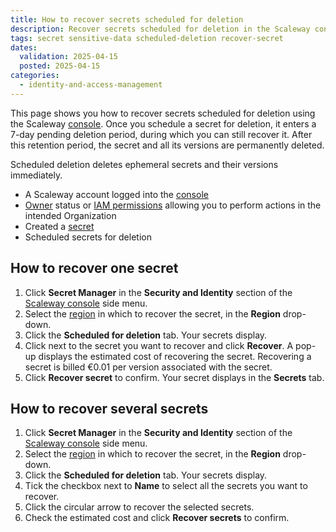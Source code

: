 ```yaml
---
title: How to recover secrets scheduled for deletion
description: Recover secrets scheduled for deletion in the Scaleway console before they are permanently removed.
tags: secret sensitive-data scheduled-deletion recover-secret
dates:
  validation: 2025-04-15
  posted: 2025-04-15
categories:
  - identity-and-access-management
---
```



This page shows you how to recover secrets scheduled for deletion using the Scaleway [console](https://console.scaleway.com). Once you schedule a secret for deletion, it enters a 7-day pending deletion period, during which you can still recover it.
After this retention period, the secret and all its versions are permanently deleted.

<Message type="important">
  Scheduled deletion deletes ephemeral secrets and their versions immediately.
</Message>

<Requirements />

- A Scaleway account logged into the [console](https://console.scaleway.com)
- [Owner](/iam/concepts/#owner) status or [IAM permissions](/iam/concepts/#permission) allowing you to perform actions in the intended Organization
- Created a [secret](/secret-manager/how-to/create-secret/)
- Scheduled secrets for deletion

## How to recover one secret

1. Click **Secret Manager** in the **Security and Identity** section of the [Scaleway console](https://console.scaleway.com/) side menu.
2. Select the [region](/secret-manager/concepts/#region) in which to recover the secret, in the **Region** drop-down.
3. Click the **Scheduled for deletion** tab. Your secrets display.
4. Click <Icon name="more" /> next to the secret you want to recover and click **Recover**. A pop-up displays the estimated cost of recovering the secret.
    <Message type="note">
     Recovering a secret is billed €0.01 per version associated with the secret.
    </Message>
5. Click **Recover secret** to confirm. Your secret displays in the **Secrets** tab.

## How to recover several secrets

1. Click **Secret Manager** in the **Security and Identity** section of the [Scaleway console](https://console.scaleway.com/) side menu.
2. Select the [region](/secret-manager/concepts/#region) in which to recover the secret, in the **Region** drop-down.
3. Click the **Scheduled for deletion** tab. Your secrets display.
4. Tick the checkbox next to **Name** to select all the secrets you want to recover.
5. Click the circular arrow to recover the selected secrets.
6. Check the estimated cost and click **Recover secrets** to confirm.